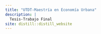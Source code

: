 ```yaml
---
title: "UTDT-Maestría en Economía Urbana"
description: |
  Tesis-Trabajo Final
site: distill::distill_website
---
```


